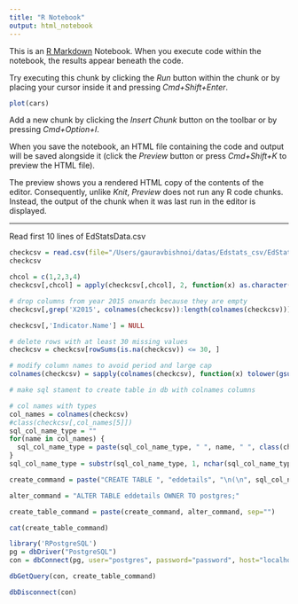 ```yaml
---
title: "R Notebook"
output: html_notebook
---
```


This is an [R Markdown](http://rmarkdown.rstudio.com) Notebook. When you execute code within the notebook, the results appear beneath the code. 

Try executing this chunk by clicking the *Run* button within the chunk or by placing your cursor inside it and pressing *Cmd+Shift+Enter*. 

```r
plot(cars)
```

Add a new chunk by clicking the *Insert Chunk* button on the toolbar or by pressing *Cmd+Option+I*.

When you save the notebook, an HTML file containing the code and output will be saved alongside it (click the *Preview* button or press *Cmd+Shift+K* to preview the HTML file). 

The preview shows you a rendered HTML copy of the contents of the editor. Consequently, unlike *Knit*, *Preview* does not run any R code chunks. Instead, the output of the chunk when it was last run in the editor is displayed.

---

Read first 10 lines of EdStatsData.csv
```r
checkcsv = read.csv(file="/Users/gauravbishnoi/datas/Edstats_csv/EdStatsData.csv", nrows = 10)
checkcsv
```

```r
chcol = c(1,2,3,4)
checkcsv[,chcol] = apply(checkcsv[,chcol], 2, function(x) as.character(x))
```

```r
# drop columns from year 2015 onwards because they are empty
checkcsv[,grep('X2015', colnames(checkcsv)):length(colnames(checkcsv))] = NULL
```

```r
checkcsv[,'Indicator.Name'] = NULL
```

```r
# delete rows with at least 30 missing values
checkcsv = checkcsv[rowSums(is.na(checkcsv)) <= 30, ]
```

```r
# modify column names to avoid period and large cap
colnames(checkcsv) = sapply(colnames(checkcsv), function(x) tolower(gsub("\\.", "_", x)), USE.NAMES = FALSE)
```

```r
# make sql stament to create table in db with colnames columns

# col names with types
col_names = colnames(checkcsv)
#class(checkcsv[,col_names[5]])
sql_col_name_type = ""
for(name in col_names) {
  sql_col_name_type = paste(sql_col_name_type, " ", name, " ", class(checkcsv[,name]), ",", "\n", sep="")
}
sql_col_name_type = substr(sql_col_name_type, 1, nchar(sql_col_name_type)-2)

create_command = paste("CREATE TABLE ", "eddetails", "\n(\n", sql_col_name_type, "\n)\nWITH (\nOIDS = FALSE\n);\n", sep="")

alter_command = "ALTER TABLE eddetails OWNER TO postgres;"

create_table_command = paste(create_command, alter_command, sep="")

cat(create_table_command)
```

```r
library('RPostgreSQL')
pg = dbDriver("PostgreSQL")
con = dbConnect(pg, user="postgres", password="password", host="localhost", port=5432, dbname="edstatsdb")
```

```r
dbGetQuery(con, create_table_command)
```

```r
dbDisconnect(con)
```

